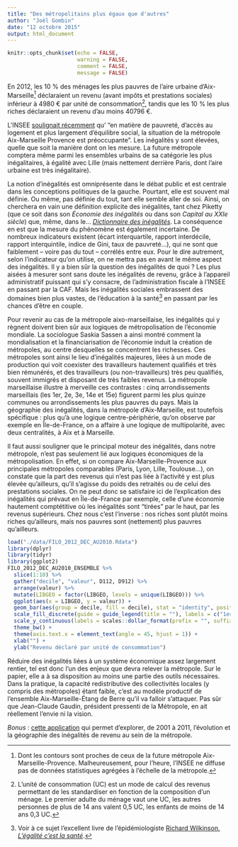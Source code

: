 ```yaml
---
title: "Des métropolitains plus égaux que d'autres"
author: "Joël Gombin"
date: "12 octobre 2015"
output: html_document
---
```


```r
knitr::opts_chunk$set(echo = FALSE,
                      warning = FALSE,
                      comment = FALSE,
                      message = FALSE)
```

En 2012, les 10 % des ménages les plus pauvres de l'aire urbaine d'Aix-Marseille^[Dont les contours sont proches de ceux de la future métropole Aix-Marseille-Provence. Malheureusement, pour l'heure, l'INSEE ne diffuse pas de données statistiques agrégées à l'échelle de la métropole.] déclaraient un revenu (avant impôts et prestations sociales) inférieur à 4980 € par unité de consommation^[L'unité de consommation (UC) est un mode de calcul des revenus permettant de les standardiser en fonction de la composition d'un ménage. Le premier adulte du ménage vaut une UC, les autres personnes de plus de 14 ans valent 0,5 UC, les enfants de moins de 14 ans 0,3 UC.], tandis que les 10 % les plus riches déclaraient un revenu d'au moins 40796 €.  

L'INSEE [soulignait récemment](http://www.insee.fr/fr/themes/document.asp?reg_id=5&ref_id=23367) qu' "en matière de pauvreté, d'accès au logement et plus largement d'équilibre social, la situation de la métropole Aix-Marseille Provence est préoccupante". Les inégalités y sont élevées, quelle que soit la manière dont on les mesure. La future métropole comptera même parmi les ensembles urbains de sa catégorie les plus inégalitaires, à égalité avec Lille (mais nettement derrière Paris, dont l'aire urbaine est très inégalitaire). 

La notion d'inégalités est omniprésente dans le débat public et est centrale dans les conceptions politiques de la gauche. Pourtant, elle est souvent mal définie. Ou même, pas définie du tout, tant elle semble aller de soi. Ainsi, on cherchera en vain une définition explicite des inégalités, tant chez Piketty (que ce soit dans son *Économie des inégalités* ou dans son *Capital au XXIe siècle*) que, même, dans le... [*Dictionnaire des inégalités*](https://lectures.revues.org/15581). La conséquence en est que la mesure du phénomène est également incertaine. De nombreux indicateurs existent (écart interquartile, rapport interdécile, rapport interquintile, indice de Gini, taux de pauvreté...), qui ne sont que faiblement -- voire pas du tout -- corrélés entre eux. Pour le dire autrement, selon l'indicateur qu'on utilise, on ne mettra pas en avant le même aspect des inégalités. Il y a bien sûr la question des inégalités de quoi ? Les plus aisées à mesurer sont sans doute les inégalités de revenu, grâce à l'appareil administratif puissant qui s'y consacre, de l'administration fiscale à l'INSEE en passant par la CAF. Mais les inégalités sociales embrassent des domaines bien plus vastes, de l'éducation à la santé^[Voir à ce sujet l'excellent livre de l'épidémiologiste [Richard Wilkinson, *L'égalité c'est la santé*](http://www.alternatives-economiques.fr/l-egalite--c-est-la-sante_fr_art_1083_53771.html).] en passant par les chances d'être en couple. 

Pour revenir au cas de la métropole aixo-marseillaise, les inégalités qui y règnent doivent bien sûr aux logiques de métropolisation de l'économie mondiale. La sociologue Saskia Sassen a ainsi montré comment la mondialisation et la financiarisation de l'économie induit la création de métropoles, au centre desquelles se concentrent les richesses. Ces métropoles sont ainsi le lieu d'inégalités majeures, liées à un mode de production qui voit coexister des travailleurs hautement qualifiés et très bien rémunérés, et des travailleurs (ou non-travailleurs) très peu qualifiés, souvent immigrés et disposant de très faibles revenus. La métropole marseillaise illustre à merveille ces contrastes : cinq arrondissements marseillais (les 1er, 2e, 3e, 14e et 15e) figurent parmi les plus quinze communes ou arrondissements les plus pauvres du pays. Mais la géographie des inégalités, dans la métropole d'Aix-Marseille, est toutefois spécifique : plus qu'à une logique centre-périphérie, qu'on observe par exemple en Île-de-France, on a affaire à une logique de multipolarité, avec deux centralités, à Aix et à Marseille. 

Il faut aussi souligner que le principal moteur des inégalités, dans notre métropole, n'est pas seulement lié aux logiques économiques de la métropolisation. En effet, si on compare Aix-Marseille-Provence aux principales métropoles comparables (Paris, Lyon, Lille, Toulouse...), on constate que la part des revenus qui n'est pas liée à l'activité y est plus élevée qu'ailleurs, qu'il s'agisse du poids des retraités ou de celui des prestations sociales. On ne peut donc se satisfaire ici de l'explication des inégalités qui prévaut en Île-de-France par exemple, celle d'une économie hautement comptétitive où les inégalités sont "tirées" par le haut, par les revenus supérieurs. Chez nous c'est l'inverse : nos riches sont plutôt moins riches qu'ailleurs, mais nos pauvres sont (nettement) plus pauvres qu'ailleurs. 

```r
load("./data/FILO_2012_DEC_AU2010.Rdata")
library(dplyr)
library(tidyr)
library(ggplot2)
FILO_2012_DEC_AU2010_ENSEMBLE %>%
  slice(1:10) %>%
  gather("decile", "valeur", D112, D912) %>%
  arrange(valeur) %>%
  mutate(LIBGEO = factor(LIBGEO, levels = unique(LIBGEO))) %>%
  ggplot(aes(x = LIBGEO, y = valeur)) +
  geom_bar(aes(group = decile, fill = decile), stat = "identity", position = "dodge") +
  scale_fill_discrete(guide = guide_legend(title = ""), labels = c("1er décile", "9e décile")) +
  scale_y_continuous(labels = scales::dollar_format(prefix = "", suffix="€", big.mark = " ")) +
  theme_bw() +
  theme(axis.text.x = element_text(angle = 45, hjust = 1)) +
  xlab("") +
  ylab("Revenu déclaré par unité de consommation")

```

Réduire des inégalités liées à un système économique assez largement rentier, tel est donc l'un des enjeux que devra relever la métropole. Sur le papier, elle a à sa disposition au moins une partie des outils nécessaires. Dans la pratique, la capacité redistributive des collectivités locales (y compris des métropoles) étant faible, c'est au modèle productif de l'ensemble Aix-Marseille-Étang de Berre qu'il va falloir s'attaquer. Pas sûr que Jean-Claude Gaudin, président pressenti de la Métropole, en ait réellement l'envie ni la vision. 

*Bonus* : [cette application](http://www.joelgombin.fr/shiny/inegalitesAMP/) qui permet d'explorer, de 2001 à 2011, l'évolution et la géographie des inégalités de revenu au sein de la métropole.